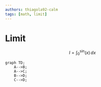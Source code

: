 ```yaml
---
authors: thiagola92-calm
tags: [math, limit]
---
```


# Limit

$$
I = \int_0^ \sin(x)\,dx
$$

```mermaid
graph TD;
    A-->B;
    A-->C;
    B-->D;
    C-->D;
```
